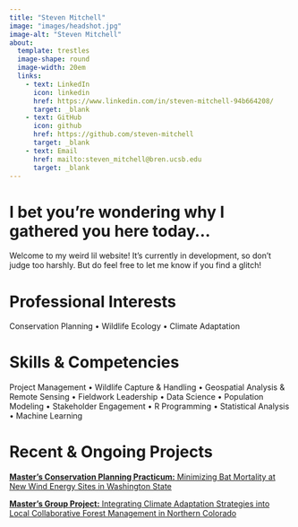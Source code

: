 ```yaml
---
title: "Steven Mitchell"
image: "images/headshot.jpg"
image-alt: "Steven Mitchell"
about:
  template: trestles
  image-shape: round
  image-width: 20em
  links: 
    - text: LinkedIn
      icon: linkedin
      href: https://www.linkedin.com/in/steven-mitchell-94b664208/
      target: _blank
    - text: GitHub
      icon: github
      href: https://github.com/steven-mitchell
      target: _blank
    - text: Email
      href: mailto:steven_mitchell@bren.ucsb.edu
      target: _blank
---
```


# I bet you're wondering why I gathered you here today...

Welcome to my weird lil website! It's currently in development, so don't judge too harshly. But do feel free to let me know if you find a glitch!

# Professional Interests

Conservation Planning $\bullet$ Wildlife Ecology $\bullet$ Climate Adaptation

# Skills & Competencies

Project Management $\bullet$ Wildlife Capture & Handling $\bullet$ Geospatial Analysis & Remote Sensing $\bullet$ Fieldwork Leadership $\bullet$ Data Science $\bullet$ Population Modeling $\bullet$ Stakeholder Engagement $\bullet$ R Programming $\bullet$ Statistical Analysis $\bullet$ Machine Learning

# Recent & Ongoing Projects

<a href="https://steven-mitchell.github.io/projects/conservation-practicum-bats-and-wind-energy/"> **Master's Conservation Planning Practicum:** Minimizing Bat Mortality at New Wind Energy Sites in Washington State </a>

<a href="https://bren.ucsb.edu/projects/integrating-climate-adaptation-strategies-local-collaborative-forest-management-northern"> **Master's Group Project:** Integrating Climate Adaptation Strategies into Local Collaborative Forest Management in Northern Colorado </a>
